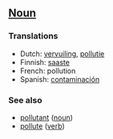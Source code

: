 ==[[Noun]]==

===Translations===
*Dutch: [[vervuiling]], [[pollutie]]
*Finnish: [[saaste]]
*French: pollution
*Spanish: [[contaminación]]

===See also===

* [[pollutant]] ([[noun]])
* [[pollute]] ([[verb]])